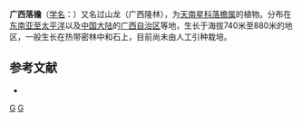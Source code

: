 {{Speciesbox 
| taxon = Schismatoglottis calyptrata 
| authority = (Roxb.) Zoll. et Mor.
}}
'''广西落檐'''（[[学名|学名]]：{{lang|la|''Schismatoglottis calyptrata''}}）又名过山龙（广西隆林），为[[天南星科|天南星科]][[落檐属|落檐属]]的植物。分布在[[东南亚至太平洋|东南亚至太平洋]]以及[[中国大陆|中国大陆]]的[[广西自治区|广西自治区]]等地，生长于海拔740米至880米的地区，一般生长在热带密林中和石上，目前尚未由人工引种栽培。

== 参考文献 ==
<div class="references-small">
* {{cite web| url =http://www.bioinfo.cn/db05/KmzwSpecies.php?action=view&id=1418| title =广西落檐| work =《中国高等植物数据库全库》| publisher =中国科学院微生物研究所| author =昆明植物研究所| accessdate =2009-02-22| deadurl =yes| archiveurl =https://web.archive.org/web/20160305070849/http://www.bioinfo.cn/db05/KmzwSpecies.php?action=view&id=1418| archivedate =2016-03-05}}
</div>
{{Taxonbar|from=Q11062512}}

{{DEFAULTSORT:Schismatoglottis calyptrata}}

[[Category:落檐属|G]]
[[Category:广西植物|G]]